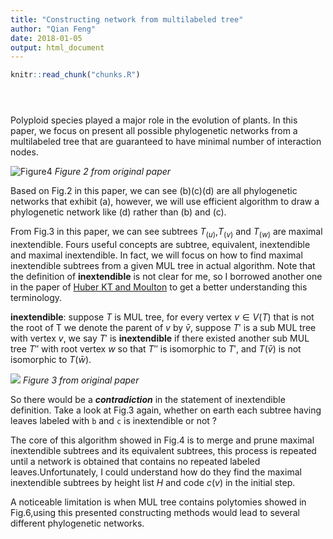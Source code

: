 ```yaml
---
title: "Constructing network from multilabeled tree"
author: "Qian Feng"
date: 2018-01-05
output: html_document
---
```


<!-- The file analysis/chunks.R contains chunks that define default settings
shared across the workflowr files. -->
```r
knitr::read_chunk("chunks.R")
```

<!-- Update knitr chunk options -->
```r
```

<!-- Insert the date the file was last updated -->
```r
```

<!-- Insert the code version (Git commit SHA1) if Git repository exists and R
 package git2r is installed -->
```r
```

<!-- Add your analysis here -->
Polyploid species played a major role in the evolution of plants. In this paper, we focus on present all possible phylogenetic networks from a multilabeled tree that are guaranteed to have minimal number of interaction nodes.

![Figure4](Figure4.jpg)
*Figure 2 from original paper*


Based on Fig.2 in this paper, we can see (b)(c)(d) are all phylogenetic networks that exhibit (a), however, we will use efficient algorithm to draw a phylogenetic network like (d) rather than (b) and (c).

From Fig.3 in this paper, we can see subtrees $T_{(u)}$,$T_{(v)}$ and $T_{(w)}$ are maximal inextendible. Fours useful concepts are subtree, equivalent, inextendible and maximal inextendible. In fact, we will focus on how to find maximal inextendible subtrees from a given MUL tree in actual algorithm. Note that the definition of **inextendible** is not clear for me, so I borrowed another one in the paper of [Huber KT and Moulton](https://link.springer.com/article/10.1007%2Fs00285-005-0365-z?LI=true) to get a better understanding this terminology. 

**inextendible**: suppose $T$ is MUL tree, for every vertex $v \in V(T)$ that is not the root of T we denote the parent of $v$ by $\bar v$, suppose $T'$ is a sub MUL tree with vertex $v$, we say  $T'$ is **inextendible** if there existed another sub MUL tree $T''$ with root vertex $w$ so that $T''$ is isomorphic to $T'$, and $T(\bar v)$ is not  isomorphic to $T(\bar w)$.

![](Figure5.jpg)
*Figure 3 from original paper*

So there would be a ***contradiction*** in the statement of inextendible definition. Take a look at Fig.3 again, whether on earth each subtree having leaves labeled with ``b`` and  ``c`` is inextendible or not ?

The core of this algorithm showed in Fig.4 is to merge and prune maximal inextendible subtrees and its equivalent subtrees, this process is repeated until a network is obtained that contains no repeated labeled leaves.Unfortunately, I could understand how do they find the maximal inextendible subtrees by height list $H$ and code $c(v)$ in the initial step.

A noticeable limitation is when MUL tree contains polytomies showed in Fig.6,using this presented constructing methods would lead to several different phylogenetic networks.
